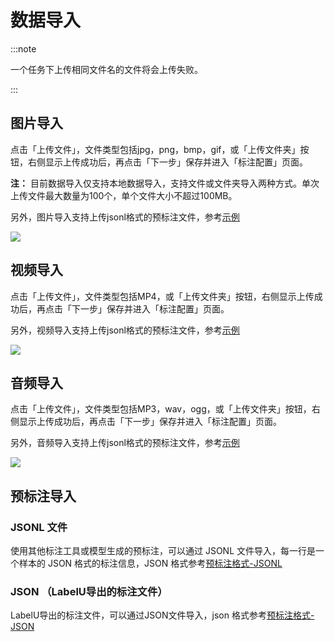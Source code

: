 # 数据导入

:::note

一个任务下上传相同文件名的文件将会上传失败。

:::

## 图片导入

点击「上传文件」，文件类型包括jpg，png，bmp，gif，或「上传文件夹」按钮，右侧显示上传成功后，再点击「下一步」保存并进入「标注配置」页面。

**注：** 目前数据导入仅支持本地数据导入，支持文件或文件夹导入两种方式。单次上传文件最大数量为100个，单个文件大小不超过100MB。

另外，图片导入支持上传jsonl格式的预标注文件，参考[示例](/schema/pre-annotation/json)

![](/image-import.png)

## 视频导入

点击「上传文件」，文件类型包括MP4，或「上传文件夹」按钮，右侧显示上传成功后，再点击「下一步」保存并进入「标注配置」页面。

另外，视频导入支持上传jsonl格式的预标注文件，参考[示例](/schema/pre-annotation/json)

![](/video-import.png)

## 音频导入

点击「上传文件」，文件类型包括MP3，wav，ogg，或「上传文件夹」按钮，右侧显示上传成功后，再点击「下一步」保存并进入「标注配置」页面。

另外，音频导入支持上传jsonl格式的预标注文件，参考[示例](/schema/pre-annotation/json)

![](/audio-import.png)

## 预标注导入

### JSONL 文件

使用其他标注工具或模型生成的预标注，可以通过 JSONL 文件导入，每一行是一个样本的 JSON 格式的标注信息，JSON 格式参考[预标注格式-JSONL](/schema/pre-annotation/jsonl/image)

### JSON （LabelU导出的标注文件）

LabelU导出的标注文件，可以通过JSON文件导入，json 格式参考[预标注格式-JSON](/schema/pre-annotation/json)